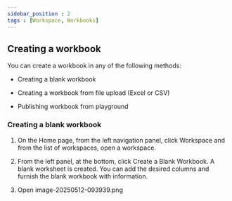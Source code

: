 ```yaml
---
sidebar_position : 2
tags : [Workspace, Workbooks]
---
```


## Creating a workbook

You can create a workbook in any of the following methods:

-   Creating a blank workbook
    
-   Creating a workbook from file upload (Excel or CSV)
    
-   Publishing workbook from playground
    
### Creating a blank workbook

1.  On the Home page, from the left navigation panel, click Workspace and from the list of workspaces, open a workspace.
    
2.  From the left panel, at the bottom, click Create a Blank Workbook. A blank worksheet is created. You can add the desired columns and furnish the blank workbook with information.
    
3.  Open image-20250512-093939.png    